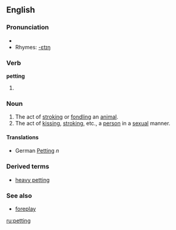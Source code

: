 ==English==
===Pronunciation===
*{{IPA|/ˈpɛtɪŋ/}}
*Rhymes: [[Rhymes:English:-ɛtɪŋ|-ɛtɪŋ]]

===Verb===
'''petting'''

# {{present participle of|pet|lang=English}}

===Noun===
{{en-noun|-}}

# The act of [[stroking]] or [[fondling]] an [[animal]].
# The act of [[kissing]], [[stroking]], etc., a [[person]] in a [[sexual]] manner.

====Translations====
{{trans-top|stroking or fondling an animal}}
{{trans-mid}}
{{trans-bottom}}

{{trans-top|kissing, stroking, etc., in a sexual manner}}
* German [[Petting]] ''n''
{{trans-mid}}
{{trans-bottom}}

===Derived terms===
*[[heavy petting]]

===See also===
*[[foreplay]]

[[ru:petting]]